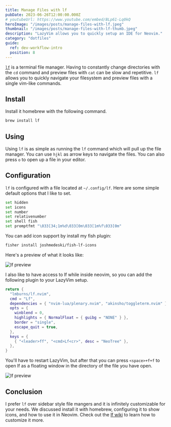 ```yaml
---
title: Manage Files with lf
pubDate: 2023-06-26T12:00:00.000Z
# youtubeUrl: https://www.youtube.com/embed/BLp61-Lq0kQ
heroImage: "/images/posts/manage-files-with-lf.jpeg"
thumbnail: "/images/posts/manage-files-with-lf-thumb.jpeg"
description: "LazyVim allows you to quickly setup an IDE for Neovim."
category: "dotfiles"
guide:
  ref: dev-workflow-intro
  position: 8
---
```


[`lf`](https://pkg.go.dev/github.com/gokcehan/lf) is a terminal file manager. Having to constantly change directories with the `cd` command and preview files with `cat` can be slow and repetitive. `lf` allows you to quickly navigate your filesystem and preview files with a single vim-like commands.

## Install

Install it homebrew with the following command.

```sh
brew install lf
```

## Using

Using `lf` is as simple as running the `lf` command which will pull up the file manager. You can use `hjkl` as arrow keys to navigate the files. You can also press `o` to open up a file in your editor.

## Configuration

`lf` is configured with a file located at `~/.config/lf`. Here are some simple default options that I like to set.

```sh title="~/.config/lf/lfrc"
set hidden
set icons
set number
set relativenumber
set shell fish
set promptfmt "\033[34;1m%d\033[0m\033[1m%f\033[0m"
```

You can add icon support by install my fish plugin:

```sh
fisher install joshmedeski/fish-lf-icons
```

Here's a preview of what it looks like:

![lf preview](/images/posts/manage-files-with-lf/lf-preview.png)

I also like to have access to lf while inside neovim, so you can add the following plugin to your LazyVim setup.

```lua
return {
  "lmburns/lf.nvim",
  cmd = "Lf",
  dependencies = { "nvim-lua/plenary.nvim", "akinsho/toggleterm.nvim" },
  opts = {
    winblend = 0,
    highlights = { NormalFloat = { guibg = "NONE" } },
    border = "single",
    escape_quit = true,
  },
  keys = {
    { "<leader>ff", "<cmd>Lf<cr>", desc = "NeoTree" },
  },
}
```

You'll have to restart LazyVim, but after that you can press `<space>+f+f` to open lf as a floating window in the directory of the file you have open.

![lf preview](/images/posts/manage-files-with-lf/lf-preview-in-neovim.png)

## Conclusion

I prefer `lf` over sidebar style file mangers and it is infinitely customizable for your needs. We discussed install it with homebrew, configuring it to show icons, and how to use it in Neovim. Check out the [lf wiki](https://github.com/gokcehan/lf/wiki) to learn how to customize it more.
